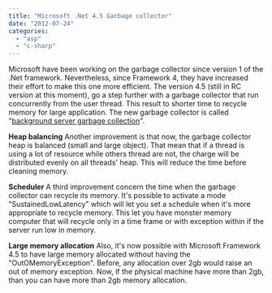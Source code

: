 ```yaml
---
title: "Microsoft .Net 4.5 Garbage collector"
date: "2012-07-24"
categories: 
  - "asp"
  - "c-sharp"
---
```


Microsoft have been working on the garbage collector since version 1 of the .Net framework. Nevertheless, since Framework 4, they have increased their effort to make this one more efficient. The version 4.5 (still in RC version at this moment), go a step further with a garbage collector that run concurrently from the user thread. This result to shorter time to recycle memory for large application. The new garbage collector is called "[background server garbage collection](http://msdn.microsoft.com/library/ee787088(v=vs.110).aspx#background_server_garbage_collection)".

**Heap balancing** Another improvement is that now, the garbage collector heap is balanced (small and large object). That mean that if a thread is using a lot of resource while others thread are not, the charge will be distributed evenly on all threads' heap. This will reduce the time before cleaning memory.

**Scheduler** A third improvement concern the time when the garbage collector can recycle its memory. It's possible to activate a mode "SustainedLowLatency" which will let you set a schedule when it's more appropriate to recycle memory. This let you have monster memory computer that will recycle only in a time frame or with exception within if the server run low in memory.

**Large memory allocation** Also, it's now possible with Microsoft Framework 4.5 to have large memory allocated without having the "OutOMemoryException". Before, any allocation over 2gb would raise an out of memory exception. Now, if the physical machine have more than 2gb, than you can have more than 2gb memory allocation.
